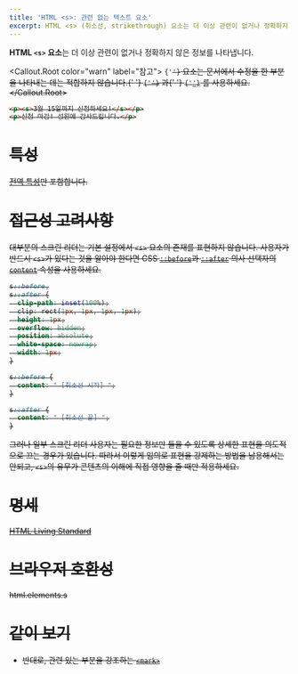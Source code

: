 ```yaml
---
title: 'HTML <s>: 관련 없는 텍스트 요소'
excerpt: HTML <s> (취소선, strikethrough) 요소는 더 이상 관련이 없거나 정확하지 않은 정보를 나타냅니다.
---
```


**HTML `<s>` 요소**는 더 이상 관련이 없거나 정확하지 않은 정보를 나타냅니다.

<Callout.Root color="warn" label="참고">
  <code>{'<s>'}</code> 요소는 문서에서 수정을 한 부분을 나타내는 데는 적합하지 않습니다.{' '}
  <Anchor href="./del">
    <code>{'<del>'}</code>
  </Anchor>
  과{' '}
  <Anchor href="./ins">
    <code>{'<ins>'}</code>
  </Anchor>
  를 사용하세요.
</Callout.Root>

<Demo height={80} />

```html name=demo
<p><s>3월 15일까지 신청하세요!</s></p>
<p>신청 마감! 성원에 감사드립니다.</p>
```

# 특성

[전역 특성](/docs/Web/HTML/Global_attributes)만 포함합니다.

# 접근성 고려사항

대부분의 스크린 리더는 기본 설정에서 `<s>` 요소의 존재를 표현하지 않습니다. 사용자가 반드시 `<s>`가 있다는 것을 알아야 한다면 CSS [`::before`]()과 [`::after`]() 의사 선택자의 [`content`]() 속성을 사용하세요.

```css
s::before,
s::after {
  clip-path: inset(100%);
  clip: rect(1px, 1px, 1px, 1px);
  height: 1px;
  overflow: hidden;
  position: absolute;
  white-space: nowrap;
  width: 1px;
}

s::before {
  content: " [취소선 시작] ";
}

s::after {
  content: " [취소선 끝] ";
}
```

그러나 일부 스크린 리더 사용자는 필요한 정보만 들을 수 있도록 상세한 표현을 의도적으로 끄는 경우가 있습니다. 따라서 이렇게 임의로 표현을 강제하는 방법을 남용해서는 안되고, `<s>`의 유무가 콘텐츠의 이해에 직접 영향을 줄 때만 적용하세요.

# 명세

[HTML Living Standard](https://html.spec.whatwg.org/multipage/semantics.html#the-s-element)

# 브라우저 호환성

<BrowserCompat>html.elements.s</BrowserCompat>

# 같이 보기

- 반대로, 관련 있는 부분을 강조하는 [`<mark>`](./mark)
